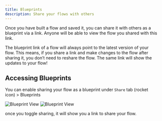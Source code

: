 ```yaml
---
title: Blueprints
description: Share your flows with others
---
```


Once you have built a flow and saved it, you can share it with others as a blueprint via a link. Anyone will be able to view the flow you shared with this link.

The blueprint link of a flow will always point to the latest version of your flow. This means, if you share a link and make changes to the flow after sharing it, you don’t need to reshare the flow. The same link will show the updates to your flow!

## Accessing Blueprints

You can enable sharing your flow as a blueprint under `Share` tab (rocket icon) > Blueprints

<Frame>
  <img
    className="block dark:hidden"
    src="/images/core-concepts/blueprint-view-light.png"
    alt="Blueprint View"
  />
  <img
    className="hidden dark:block"
    src="/images/core-concepts/blueprint-view-dark.png"
    alt="Blueprint View"
  />
</Frame>

once you toggle sharing, it will show you a link to share your flow.
